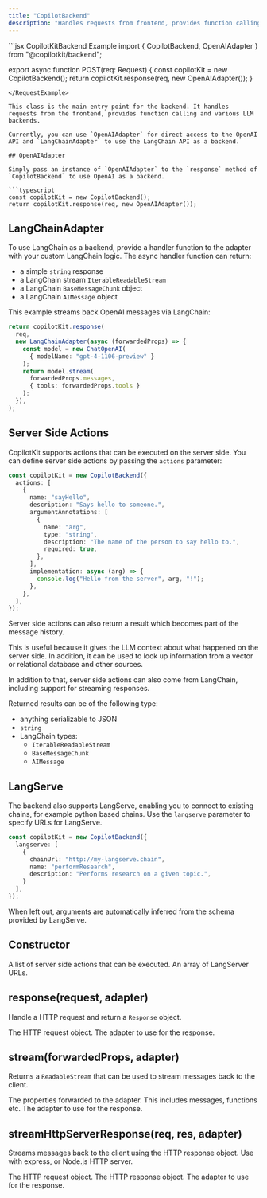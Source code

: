 ```yaml
---
title: "CopilotBackend"
description: "Handles requests from frontend, provides function calling and various LLM backends."
---
```


<RequestExample>
  ```jsx CopilotKitBackend Example
  import { 
    CopilotBackend, 
    OpenAIAdapter 
  } from "@copilotkit/backend";

  export async function POST(req: Request) {
    const copilotKit = new CopilotBackend();
    return copilotKit.response(req, new OpenAIAdapter());
  }
```
</RequestExample>

This class is the main entry point for the backend. It handles requests from the frontend, provides function calling and various LLM backends.

Currently, you can use `OpenAIAdapter` for direct access to the OpenAI API and `LangChainAdapter` to use the LangChain API as a backend.

## OpenAIAdapter

Simply pass an instance of `OpenAIAdapter` to the `response` method of `CopilotBackend` to use OpenAI as a backend.

```typescript
const copilotKit = new CopilotBackend();
return copilotKit.response(req, new OpenAIAdapter());
```

## LangChainAdapter

To use LangChain as a backend, provide a handler function to the adapter with your custom LangChain logic.
The async handler function can return:
- a simple `string` response
- a LangChain stream `IterableReadableStream`
- a LangChain `BaseMessageChunk` object
- a LangChain `AIMessage` object

This example streams back OpenAI messages via LangChain:
```typescript
return copilotKit.response(
  req,
  new LangChainAdapter(async (forwardedProps) => {
    const model = new ChatOpenAI(
      { modelName: "gpt-4-1106-preview" }
    );
    return model.stream(
      forwardedProps.messages, 
      { tools: forwardedProps.tools }
    );
  }),
);
```

## Server Side Actions

CopilotKit supports actions that can be executed on the server side. You can define server side actions by passing the `actions` parameter:

```typescript
const copilotKit = new CopilotBackend({
  actions: [
    {
      name: "sayHello",
      description: "Says hello to someone.",
      argumentAnnotations: [
        {
          name: "arg",
          type: "string",
          description: "The name of the person to say hello to.",
          required: true,
        },
      ],
      implementation: async (arg) => {
        console.log("Hello from the server", arg, "!");
      },
    },
  ],
});
```

Server side actions can also return a result which becomes part of the message history.

This is useful because it gives the LLM context about what happened on the server side. In addition,
it can be used to look up information from a vector or relational database and other sources.

In addition to that, server side actions can also come from LangChain, including support for streaming responses.

Returned results can be of the following type:
- anything serializable to JSON
- `string`
- LangChain types:
  - `IterableReadableStream`
  - `BaseMessageChunk`
  - `AIMessage`

## LangServe

The backend also supports LangServe, enabling you to connect to existing chains, for example python based chains.
Use the `langserve` parameter to specify URLs for LangServe.

```typescript
const copilotKit = new CopilotBackend({
  langserve: [
    {
      chainUrl: "http://my-langserve.chain",
      name: "performResearch",
      description: "Performs research on a given topic.",
    }
  ],
});
```

When left out, arguments are automatically inferred from the schema provided by LangServe.

## Constructor

<ResponseField name="actions" type="AnnotatedFunction">
  A list of server side actions that can be executed.
</ResponseField>

<ResponseField name="langserve" type="RemoteChain">
  An array of LangServer URLs.
</ResponseField>


## response(request, adapter)

Handle a HTTP request and return a `Response` object.

<ResponseField name="request" type="Request" required="true">
  The HTTP request object.
</ResponseField>

<ResponseField name="adapter" type="CopilotKitServiceAdapter" required="true">
  The adapter to use for the response.
</ResponseField>

## stream(forwardedProps, adapter)

Returns a `ReadableStream` that can be used to stream messages back to the client.

<ResponseField name="forwardedProps" type="any" required="true">
  The properties forwarded to the adapter. This includes messages, functions etc.
</ResponseField>

<ResponseField name="adapter" type="CopilotKitServiceAdapter" required="true">
  The adapter to use for the response.
</ResponseField>

## streamHttpServerResponse(req, res, adapter)

Streams messages back to the client using the HTTP response object. Use with express,
or Node.js HTTP server.

<ResponseField name="req" type="Request" required="true">
  The HTTP request object.
</ResponseField>

<ResponseField name="res" type="Response" required="true">
  The HTTP response object.
</ResponseField>

<ResponseField name="adapter" type="CopilotKitServiceAdapter" required="true">
  The adapter to use for the response.
</ResponseField>